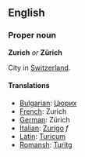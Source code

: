 ==English==

===Proper noun===
'''Zurich''' ''or'' '''Zürich'''

City in [[Switzerland]].

====Translations====

*[[Bulgarian]]: [[Цюрих]]
*[[French]]: Zurich
*[[German]]: Zürich
*[[Italian]]: [[Zurigo]] ''f''
*[[Latin]]: [[Turicum]]
*[[Romansh]]: [[Turitg]]